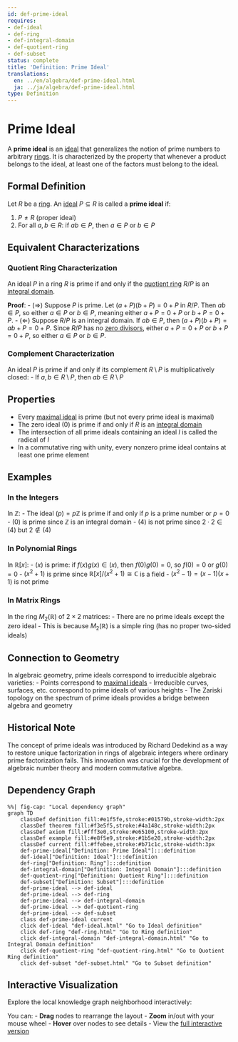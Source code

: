 ```yaml
---
id: def-prime-ideal
requires:
- def-ideal
- def-ring
- def-integral-domain
- def-quotient-ring
- def-subset
status: complete
title: 'Definition: Prime Ideal'
translations:
  en: ../en/algebra/def-prime-ideal.html
  ja: ../ja/algebra/def-prime-ideal.html
type: Definition
---
```


# Prime Ideal {#def-prime-ideal}

A **prime ideal** is an [ideal](def-ideal.qmd) that generalizes the notion of prime numbers to arbitrary [rings](def-ring.qmd). It is characterized by the property that whenever a product belongs to the ideal, at least one of the factors must belong to the ideal.

## Formal Definition

Let $R$ be a [ring](def-ring.qmd). An [ideal](def-ideal.qmd) $P \subseteq R$ is called a **prime ideal** if:

1. $P \neq R$ (proper ideal)
2. For all $a, b \in R$: if $ab \in P$, then $a \in P$ or $b \in P$

## Equivalent Characterizations

### Quotient Ring Characterization

An ideal $P$ in a ring $R$ is prime if and only if the [quotient ring](def-quotient-ring.qmd) $R/P$ is an [integral domain](def-integral-domain.qmd).

**Proof**:
- ($\Rightarrow$) Suppose $P$ is prime. Let $(a + P)(b + P) = 0 + P$ in $R/P$. Then $ab \in P$, so either $a \in P$ or $b \in P$, meaning either $a + P = 0 + P$ or $b + P = 0 + P$.
- ($\Leftarrow$) Suppose $R/P$ is an integral domain. If $ab \in P$, then $(a + P)(b + P) = ab + P = 0 + P$. Since $R/P$ has no [zero divisors](def-zero-divisor.qmd), either $a + P = 0 + P$ or $b + P = 0 + P$, so either $a \in P$ or $b \in P$.

### Complement Characterization

An ideal $P$ is prime if and only if its complement $R \setminus P$ is multiplicatively closed:
- If $a, b \in R \setminus P$, then $ab \in R \setminus P$

## Properties

- Every [maximal ideal](def-maximal-ideal.qmd) is prime (but not every prime ideal is maximal)
- The zero ideal $(0)$ is prime if and only if $R$ is an [integral domain](def-integral-domain.qmd)
- The intersection of all prime ideals containing an ideal $I$ is called the radical of $I$
- In a commutative ring with unity, every nonzero prime ideal contains at least one prime element

## Examples

### In the Integers

In $\mathbb{Z}$:
- The ideal $(p) = p\mathbb{Z}$ is prime if and only if $p$ is a prime number or $p = 0$
- $(0)$ is prime since $\mathbb{Z}$ is an integral domain
- $(4)$ is not prime since $2 \cdot 2 \in (4)$ but $2 \notin (4)$

### In Polynomial Rings

In $\mathbb{R}[x]$:
- $(x)$ is prime: if $f(x)g(x) \in (x)$, then $f(0)g(0) = 0$, so $f(0) = 0$ or $g(0) = 0$
- $(x^2 + 1)$ is prime since $\mathbb{R}[x]/(x^2 + 1) \cong \mathbb{C}$ is a field
- $(x^2 - 1) = (x-1)(x+1)$ is not prime

### In Matrix Rings

In the ring $M_2(\mathbb{R})$ of $2 \times 2$ matrices:
- There are no prime ideals except the zero ideal
- This is because $M_2(\mathbb{R})$ is a simple ring (has no proper two-sided ideals)

## Connection to Geometry

In algebraic geometry, prime ideals correspond to irreducible algebraic varieties:
- Points correspond to [maximal ideals](def-maximal-ideal.qmd)
- Irreducible curves, surfaces, etc. correspond to prime ideals of various heights
- The Zariski topology on the spectrum of prime ideals provides a bridge between algebra and geometry

## Historical Note

The concept of prime ideals was introduced by Richard Dedekind as a way to restore unique factorization in rings of algebraic integers where ordinary prime factorization fails. This innovation was crucial for the development of algebraic number theory and modern commutative algebra.

## Dependency Graph

```mermaid
%%| fig-cap: "Local dependency graph"
graph TD
    classDef definition fill:#e1f5fe,stroke:#01579b,stroke-width:2px
    classDef theorem fill:#f3e5f5,stroke:#4a148c,stroke-width:2px
    classDef axiom fill:#fff3e0,stroke:#e65100,stroke-width:2px
    classDef example fill:#e8f5e9,stroke:#1b5e20,stroke-width:2px
    classDef current fill:#ffebee,stroke:#b71c1c,stroke-width:3px
    def-prime-ideal["Definition: Prime Ideal"]:::definition
    def-ideal["Definition: Ideal"]:::definition
    def-ring["Definition: Ring"]:::definition
    def-integral-domain["Definition: Integral Domain"]:::definition
    def-quotient-ring["Definition: Quotient Ring"]:::definition
    def-subset["Definition: Subset"]:::definition
    def-prime-ideal --> def-ideal
    def-prime-ideal --> def-ring
    def-prime-ideal --> def-integral-domain
    def-prime-ideal --> def-quotient-ring
    def-prime-ideal --> def-subset
    class def-prime-ideal current
    click def-ideal "def-ideal.html" "Go to Ideal definition"
    click def-ring "def-ring.html" "Go to Ring definition"
    click def-integral-domain "def-integral-domain.html" "Go to Integral Domain definition"
    click def-quotient-ring "def-quotient-ring.html" "Go to Quotient Ring definition"
    click def-subset "def-subset.html" "Go to Subset definition"
```

## Interactive Visualization

Explore the local knowledge graph neighborhood interactively:

::: {.graph-viz data-id="def-prime-ideal" data-width="700" data-height="500"}
:::

You can:
- **Drag** nodes to rearrange the layout
- **Zoom** in/out with your mouse wheel
- **Hover** over nodes to see details
- View the [full interactive version](../../output/interactive/def-prime-ideal.html){target="_blank"}
